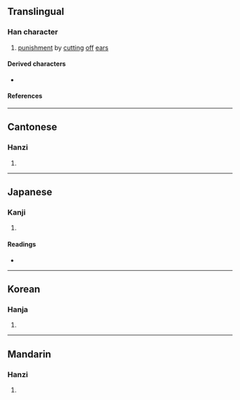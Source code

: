 {{character info/new}}
==Translingual==

===Han character===
{{Han char|rn=18|rad=刀|as=06|sn=8|four=12400|canj=SJLN|ids=⿰耳刂}}

# [[punishment]] by [[cutting]] [[off]] [[ear]]s

====Derived characters====
* {{l|mul|[[𠗜]]}}

====References====
{{Han ref|kx=0139.010|dkj=01960|dj=0315.090|hdz=10332.140|uh=5235}}

----

==Cantonese==

===Hanzi===
{{yue-hanzi|jyut=|y=yi5}}

# {{defn|lang=yue|sort=刀06}}

----

==Japanese==

===Kanji===
{{ja-kanji|grade=|rs=刀06}}

# {{defn|lang=ja|sort=刀06}}

====Readings====
* {{ja-readings|on=[[じ]] (ji), [[に]] (ni), [[げい]] (gei)|kun=[[みみきり]] (mimikiri)}}

----

==Korean==

===Hanja===
{{ko-hanja|hangeul=이|rv=i|mr=i}}

# {{defn|lang=ko|sort=刀06}}

----

==Mandarin==

===Hanzi===
{{cmn-hanzi|pin=[[èr]] ([[er4]])|wg=erh<sup>4</sup>}}

# {{defn|lang=cmn|sort=刀06}}
